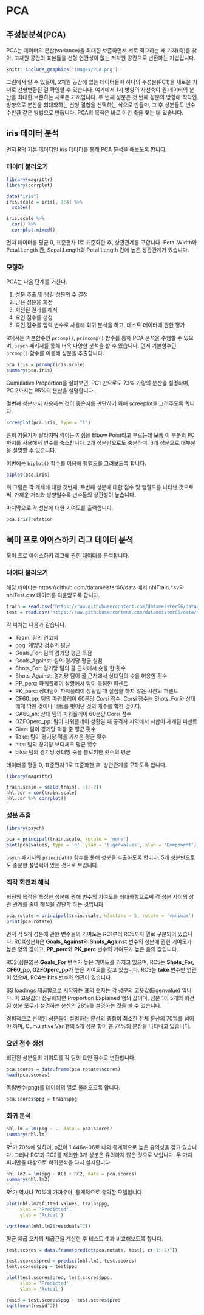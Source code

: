 # PCA

## 주성분분석(PCA)

PCA는 데이터의 분산(variance)을 최대한 보존하면서 서로 직교하는 새 기저(축)를 찾아, 고차원 공간의 표본들을 선형 연관성이 없는 저차원 공간으로 변환하는 기법입니다.

```r
knitr::include_graphics('images/PCA.png')
```

그림에서 알 수 있듯이, 2차원 공간에 있는 데이터들이 하나의 주성분(PC1)을 새로운 기저로 선형변환된 걸 확인할 수 있습니다. 여기에서 1시 방향의 사선축이 원 데이터의 분산을 최대한 보존하는 새로운 기저입니다. 두 번째 성분은 첫 번째 성분의 방향에 직각인 방향으로 분산을 최대화하는 선형 결합을 선택하는 식으로 만들며, 그 후 성분들도 변수 수만큼 같은 방법으로 만듭니다. PCA의 목적은 바로 이런 축을 찾는 데 있습니다.

## iris 데이터 분석

먼저 R의 기본 데이터인 iris 데이터를 통해 PCA 분석을 해보도록 합니다.

### 데이터 불러오기

```r
library(magrittr)
library(corrplot)

data("iris")
iris.scale = iris[, 1:4] %>%
  scale()

iris.scale %>%
  cor() %>%
  corrplot.mixed()
```

먼저 데이터를 평균 0, 표준편차 1로 표준화한 후, 상관관계를 구합니다. Petal.Width와 Petal.Length 간, Sepal.Length와 Petal.Length 간에 높은 상관관계가 있습니다.

### 모형화

PCA는 다음 단계를 거친다.

1. 성분 추출 및 남길 성분의 수 결정
2. 남은 성분을 회전
3. 회전된 결과를 해석
4. 요인 점수를 생성
5. 요인 점수를 입력 변수로 사용해 회귀 분석을 하고, 테스트 데이터에 관한 평가

R에서는 기본함수인 `prcomp()`, `princomp()` 함수를 통해 PCA 분석을 수행할 수 있으며, `psych` 패키지를 통해 더욱 다양한 분석을 할 수 있습니다. 먼저 기본함수인 `prcomp()` 함수를 이용해 성분을 추출합니다.

```r
pca.iris = prcomp(iris.scale)
summary(pca.iris)
```

Cumulative Proportion을 살펴보면, PC1 만으로도 73% 가량의 분산을 설명하며, PC 2까지는 95%의 분산을 설명합니다.

몇번째 성분까지 사용하는 것이 좋은지를 판단하기 위해 screeplot을 그려주도록 합니다.

```r
screeplot(pca.iris, type = "l")
```

흔히 기울기가 달라지며 꺽이는 지점을 Elbow Point라고 부르는데 보통 이 부분의 PC까지를 사용해서 변수를 축소합니다. 2개 성분만으로도 충분하며, 3개 성분으로 대부분을 설명할 수 있습니다.

이번에는 `biplot()` 함수를 이용해 행렬도를 그려보도록 합니다.

```r
biplot(pca.iris)
```

위 그림은 각 개체에 대한 첫번째, 두번째 성분에 대한 점수 및 행렬도를 나타낸 것으로써, 가까운 거리와 방향일수록 변수들의 상관성이 높습니다. 

마지막으로 각 성분에 대한 기여도를 출력합니다.

```r
pca.iris$rotation
```

## 북미 프로 아이스하키 리그 데이터 분석

북미 프로 아이스하키 리그에 관한 데이터를 분석합니다.

### 데이터 불러오기

해당 데이터는  https://github.com/datameister66/data 에서 nhlTrain.csv와 nhlTest.csv 데이터를 다운받도록 합니다.

```r
train = read.csv('https://raw.githubusercontent.com/datameister66/data/master/NHLtrain.csv')
test = read.csv('https://raw.githubusercontent.com/datameister66/data/master/NHLtest.csv')
```

각 피처는 다음과 같습니다.

- Team: 팀의 연고지
- ppg: 게임당 점수의 평균
- Goals_For: 팀의 경기당 평균 득점
- Goals_Against: 팀의 경기당 평균 실점
- Shots_For: 경기당 팀의 골 근처에서 슛을 한 횟수
- Shots_Against: 경기당 팀이 골 근처에서 상대팀의 슛을 허용한 횟수
- PP_perc: 파워플레이 상황에서 팀이 득점한 퍼센트
- PK_perc: 상대팀이 파워플레이 상황일 때 실점을 하지 않은 시간의 퍼센트
- CF60_pp: 팀의 파워플레이 60분당 Corsi 점수. Corsi 점수는 Shots_For와 상대에게 막힌 것이나 네트를 벗어난 것의 개수를 합한 것이다.
- CA60_sh: 상대 팀의 파워플레이 60분당 Corsi 점수
- OZFOperc_pp: 팀이 파워플레이 상황일 때 공격자 지역에서 시합이 재개된 퍼센트
- Give: 팀이 경기당 퍽을 준 평균 횟수
- Take: 팀이 경기당 퍽을 가져온 평균 횟수
- hits: 팀의 경기당 보디체크 평균 횟수
- blks: 팀의 경기당 상대방 슛을 블로키한 횟수의 평균

데이터를 평균 0, 표준편차 1로 표준화한 후, 상관관계를 구하도록 합니다.

```r
library(magrittr)

train.scale = scale(train[, -1:-2])
nhl.cor = cor(train.scale)
nhl.cor %>% corrplot()
```

### 성분 추출

```r
library(psych)

pca = principal(train.scale, rotate = 'none')
plot(pca$values, type = 'b', ylab = 'Eigenvalues', xlab = 'Component')
```

`psych` 패키지의 `principal()` 함수를 통해 성분을 추출하도록 합니다. 5개 성분만으로도 충분한 설명력이 있는 것으로 보입니다.

### 직각 회전과 해석

회전의 목적은 특정한 성분에 관해 변수의 기여도를 최대화함으로써 각 성분 사이의 상관 관계를 줄여 해석을 간단학 하는 것입니다.

```r
pca.rotate = principal(train.scale, nfactors = 5, rotate = 'varimax')
print(pca.rotate)
```

먼저 각 5개 성분에 관한 변수들의 기여도는 RC1부터 RC5까지 열로 구분되어 있습니다. RC1(성분1)은 **Goals_Against**와 **Shots_Against** 변수의 성분에 관한 기여도가 높은 양의 값이고, **PP_perc**와 **PK_perc** 변수의 기여도가 높은 음의 값입니다.

RC2(성분2)은 **Goals_For** 변수가 높은 기여도를 가지고 있으며, RC5는 **Shots_For, CF60_pp, OZFOperc_pp**가 높은 기여도를 갖고 있습니다. RC3는 **take** 변수만 연관이 있으며, RC4는 **hits** 변수와 연관이 있습니다.

SS loadings 제곱합으로 시작하는 표의 숫자는 각 성분의 고윳값(Eigenvalue) 입니다. 이 고윳값이 정규화되면 Proportion Explained 행의 값이며, 성분 1이 5개의 회전된 성분 모두가 설명하는 분산의 28%를 설명하는 것을 볼 수 있습니다.

경험적으로 선택된 성분들이 설명하는 분산의 총합이 최소한 전체 분산의 70%를 넘어야 하며, Cumulative Var 행의 5개 성분 합이 총 74%의 분산을 나타내고 있습니다.

### 요인 점수 생성

회전된 성분들의 기여도를 각 팀의 요인 점수로 변환합니다.

```r
pca.scores = data.frame(pca.rotate$scores)
head(pca.scores)
```

독립변수(png)를 데이터의 열로 불러오도록 합니다.

```r
pca.scores$ppg = train$ppg
```

### 회귀 분석

```r
nhl.lm = lm(ppg ~ ., data = pca.scores)
summary(nhl.lm)
```

$R^2$가 70%에 달하며, p값이 1.446e-06로 나와 통계적으로 높은 유의성을 갖고 있습니다. 그러나 RC1과 RC2를 제외한 3개 성분은 유의하지 않은 것으로 보입니다. 두 가지 피처만을 대상으로 회귀분석을 다시 실시합니다.

```r
nhl.lm2 = lm(ppg ~ RC1 + RC2, data = pca.scores)
summary(nhl.lm2)
```

$R^2$가 역시나 70%에 가까우며, 통계적으로 유의한 모델입니다.

```r
plot(nhl.lm2$fitted.values, train$ppg,
     xlab = 'Predicted',
     ylab = 'Actual')
```

```r
sqrt(mean(nhl.lm2$residuals^2))
```

평균 제곱 오차의 제곱근을 계산한 후 테스트 셋과 비교해보도록 합니다.

```r
test.scores = data.frame(predict(pca.rotate, test[, c(-1:-2)]))

test.scores$pred = predict(nhl.lm2, test.scores)
test.scores$ppg = test$ppg
```

```r
plot(test.scores$pred, test.scores$ppg,
     xlab = 'Predicted',
     ylab = 'Actual')
```

```r
resid = test.scores$ppg - test.scores$pred
sqrt(mean(resid^2))
```